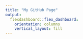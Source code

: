 ```yaml
---
title: "My GitHub Page"
output: 
  flexdashboard::flex_dashboard:
    orientation: columns
    vertical_layout: fill
---
```


